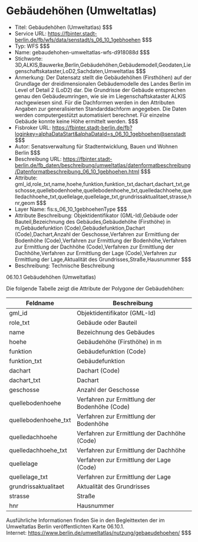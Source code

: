# Gebäudehöhen (Umweltatlas)
- Titel: Gebäudehöhen (Umweltatlas) $$$
- Service URL: https://fbinter.stadt-berlin.de/fb/wfs/data/senstadt/s_06_10_1gebhoehen $$$
- Typ: WFS $$$
- Name: gebaudehohen-umweltatlas-wfs-d918088d $$$
- Stichworte: 3D,ALKIS,Bauwerke,Berlin,Gebäudehöhen,Gebäudemodell,Geodaten,Liegenschaftskataster,LoD2,Sachdaten,Umweltatlas $$$
- Anmerkung: Der Datensatz stellt die Gebäudehöhen (Firsthöhen) auf der Grundlage der dreidimensionalen Gebäudemodelle des Landes Berlin im Level of Detail 2 (LoD2) dar. Die Grundrisse der Gebäude entsprechen genau den Gebäudeumringen, wie sie im Liegenschaftskataster ALKIS nachgewiesen sind. Für die Dachformen werden in den Attributen Angaben zur generalisierten Standarddachform angegeben. Die Daten werden computergestützt automatisiert berechnet. Für einzelne Gebäude konnte keine Höhe ermittelt werden. $$$
- Fisbroker URL: https://fbinter.stadt-berlin.de/fb?loginkey=alphaDataStart&alphaDataId=s_06_10_1gebhoehen@senstadt $$$
- Autor: Senatsverwaltung für Stadtentwicklung, Bauen und Wohnen Berlin $$$
- Beschreibung URL: https://fbinter.stadt-berlin.de/fb_daten/beschreibung/umweltatlas/datenformatbeschreibung/Datenformatbeschreibung_06_10_1gebhoehen.html $$$
- Attribute: gml_id,role_txt,name,hoehe,funktion,funktion_txt,dachart,dachart_txt,geschosse,quellebodenhoehe,quellebodenhoehe_txt,quelledachhoehe,quelledachhoehe_txt,quellelage,quellelage_txt,grundrissaktualitaet,strasse,hnr,geom $$$
- Layer Name: fis:s_06_10_1gebhoehenType $$$
- Attribute Beschreibung: Objektidentifikator (GML-Id),Gebäude oder Bauteil,Bezeichnung des Gebäudes,Gebäudehöhe (Firsthöhe) in m,Gebäudefunktion (Code),Gebäudefunktion,Dachart (Code),Dachart,Anzahl der Geschosse,Verfahren zur Ermittlung der Bodenhöhe (Code),Verfahren zur Ermittlung der Bodenhöhe,Verfahren zur Ermittlung der Dachhöhe (Code),Verfahren zur Ermittlung der Dachhöhe,Verfahren zur Ermittlung der Lage (Code),Verfahren zur Ermittlung der Lage,Aktualität des Grundrisses,Straße,Hausnummer $$$
- Beschreibung: Technische Beschreibung 

06.10.1 Gebäudehöhen (Umweltatlas)

Die folgende Tabelle zeigt die Attribute der Polygone der Gebäudehöhen:

| **Feldname**          | **Beschreibung**                              |
| --------------------- | --------------------------------------------- |
| gml\_id               | Objektidentifikator (GML-Id)                  |
| role\_txt             | Gebäude oder Bauteil                          |
| name                  | Bezeichnung des Gebäudes                      |
| hoehe                 | Gebäudehöhe (Firsthöhe) in m                  |
| funktion              | Gebäudefunktion (Code)                        |
| funktion\_txt         | Gebäudefunktion                               |
| dachart               | Dachart (Code)                                |
| dachart\_txt          | Dachart                                       |
| geschosse             | Anzahl der Geschosse                          |
| quellebodenhoehe      | Verfahren zur Ermittlung der Bodenhöhe (Code) |
| quellebodenhoehe\_txt | Verfahren zur Ermittlung der Bodenhöhe        |
| quelledachhoehe       | Verfahren zur Ermittlung der Dachhöhe (Code)  |
| quelledachhoehe\_txt  | Verfahren zur Ermittlung der Dachhöhe         |
| quellelage            | Verfahren zur Ermittlung der Lage (Code)      |
| quellelage\_txt       | Verfahren zur Ermittlung der Lage             |
| grundrissaktualitaet  | Aktualität des Grundrisses                    |
| strasse               | Straße                                        |
| hnr                   | Hausnummer                                    |

Ausführliche Informationen finden Sie in den Begleittexten der im Umweltatlas Berlin veröffentlichten Karte 06.10.1.  
Internet: https://www.berlin.de/umweltatlas/nutzung/gebaeudehoehen/ $$$
